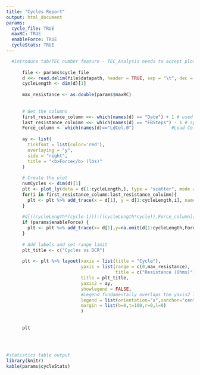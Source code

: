 ---
title: "Cycles Report"
output: html_document
params:
  cycle_file: TRUE
  maxRC: TRUE
  enableForce: TRUE
  cycleStats: TRUE
---

```{r, echo=FALSE,warning = FALSE}
      
     
  #introduce tab/TEC number feature - TEC_Analysis needs to accept plot # argument
      
      file <- params$cycle_file
      d <<- read.delim(file$datapath, header = TRUE, sep = "\t", dec = ".", comment.char = "!", fill = TRUE, skip=22)
      cycleLength <- dim(d)[1]
      
      max_resistance <- as.double(params$maxRC)
      
      
      # Get the columns
      first_resistance_column <<- which(names(d) == "Date") + 1 # used to indicate which column is the first one that contains resistacne data
      last_resistance_coluimn <<- which(names(d) == "FBSteps") - 1 # specifies the last column that contains resistance data
      Force_column <- which(names(d)=="LdCel.0")              #Load Cell data - forces
      
      ay <- list(
        tickfont = list(color='red'),
        overlaying = "y",
        side = "right",
        title = "<b>Force</b> (lbs)"
      )
      
      # Create the plot
      numCycles <- dim(d)[1]
      plt <- plot_ly(data = d[1:cycleLength,], type = "scatter", mode = "lines",width=1000,height=800)
      for(i in first_resistance_column:last_resistance_coluimn){
        plt <- plt %>% add_trace(x = d[1], y = d[1:cycleLength,i], name = names(d)[i])
      }
      
      #d[((cycleLength*(cycle-1))):((cycleLength*cycle)),Force_column][1] <- 0
      if (params$enableForce) {
        plt <- plt %>% add_trace(x= d[1],y=na.omit(d[1:cycleLength,Force_column]),name = "Force", yaxis="y2",line=list(width=1,color='red'))      #Force trace
      }
      
      # Add labels and set range limit
      plt_title <- c("Cycles vs DCR")
      
      plt <- plt %>% layout(xaxis = list(title = "Cycle"),
                            yaxis = list(range = c(0,max_resistance),
                                         title = c("Resistance (Ohms)")),
                            title = plt_title,
                            yaxis2 = ay,
                            showlegend = FALSE,
                            #Legend fundamentally overlaps the yaxis2 label - this is a known issue 
                            legend = list(orientation="s",xanchor="center"),
                            margin = list(b=0,t=100,r=0,l=0)
                            )
      
      
      plt
      
    
      
```


```{r,echo=FALSE,warning = FALSE}
#statistics table output 
library(knitr)
kable(params$cycleStats)
```

  
    